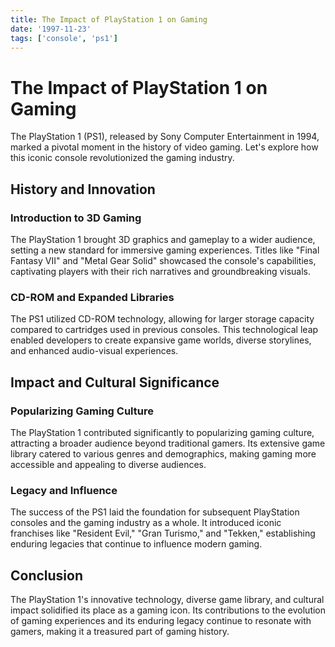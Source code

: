 ```yaml
---
title: The Impact of PlayStation 1 on Gaming
date: '1997-11-23'
tags: ['console', 'ps1']
---
```



# The Impact of PlayStation 1 on Gaming

<CustomImage src="https://raw.githubusercontent.com/silam741852963/Test-Blogpost/main/images/ffix.jpg" alt="final fantasy ix"></CustomImage>

The PlayStation 1 (PS1), released by Sony Computer Entertainment in 1994, marked a pivotal moment in the history of video gaming. Let's explore how this iconic console revolutionized the gaming industry.

## History and Innovation

### Introduction to 3D Gaming

The PlayStation 1 brought 3D graphics and gameplay to a wider audience, setting a new standard for immersive gaming experiences. Titles like "Final Fantasy VII" and "Metal Gear Solid" showcased the console's capabilities, captivating players with their rich narratives and groundbreaking visuals.

### CD-ROM and Expanded Libraries

The PS1 utilized CD-ROM technology, allowing for larger storage capacity compared to cartridges used in previous consoles. This technological leap enabled developers to create expansive game worlds, diverse storylines, and enhanced audio-visual experiences.

## Impact and Cultural Significance

### Popularizing Gaming Culture

The PlayStation 1 contributed significantly to popularizing gaming culture, attracting a broader audience beyond traditional gamers. Its extensive game library catered to various genres and demographics, making gaming more accessible and appealing to diverse audiences.

### Legacy and Influence

The success of the PS1 laid the foundation for subsequent PlayStation consoles and the gaming industry as a whole. It introduced iconic franchises like "Resident Evil," "Gran Turismo," and "Tekken," establishing enduring legacies that continue to influence modern gaming.

## Conclusion

The PlayStation 1's innovative technology, diverse game library, and cultural impact solidified its place as a gaming icon. Its contributions to the evolution of gaming experiences and its enduring legacy continue to resonate with gamers, making it a treasured part of gaming history.
